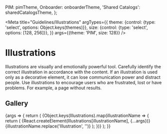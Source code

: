 
  PIM: pimTheme,
  Onboarder: onboarderTheme,
  'Shared Catalogs': sharedCatalogsTheme,
};

<Meta
  title="Guidelines/Illustrations"
  argTypes={{
    theme: {control: {type: 'select', options: Object.keys(themes)}},
    size: {control: {type: 'select', options: [128, 256]}},
  }}
  args={{theme: 'PIM', size: 128}}
/>

# Illustrations

Illustrations are visually and emotionally powerful tool. Carefully identify the correct illustration in accordance with the content. If an illustration is used only as a decorative element, it can lose communication power and distract people. Use illustrations to encourage users who are frustrated, lost or have problems. For example, a page without results.

## Gallery

<ArgsTable story="Standard" />

<Canvas>
  <Story name="Standard">
    {args => {
      return (
        <ThemeProvider theme={themes[args.theme]}>
          <PreviewGrid width={args.size + 40}>
            {Object.keys(Illustrations).map(illustrationName => {
              return (
                <PreviewCard key={illustrationName}>
                  <PreviewContainer>{React.createElement(Illustrations[illustrationName], {...args})}</PreviewContainer>
                  <LabelContainer>{illustrationName.replace('Illustration', '')}</LabelContainer>
                </PreviewCard>
              );
            })}
          </PreviewGrid>
        </ThemeProvider>
      );
    }}
  </Story>
</Canvas>
